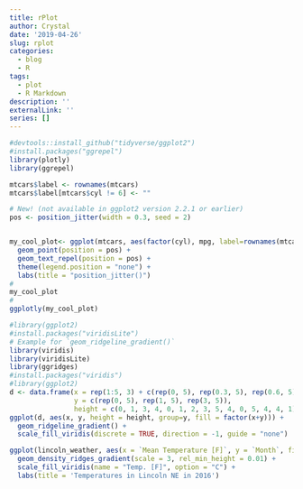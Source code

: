 ---
title: rPlot
author: Crystal
date: '2019-04-26'
slug: rplot
categories:
  - blog
  - R
tags:
  - plot
  - R Markdown
description: ''
externalLink: ''
series: []
---
```{r interactive, message=FALSE}
#devtools::install_github("tidyverse/ggplot2")
#install.packages("ggrepel")
library(plotly)
library(ggrepel)

mtcars$label <- rownames(mtcars)
mtcars$label[mtcars$cyl != 6] <- ""

# New! (not available in ggplot2 version 2.2.1 or earlier)
pos <- position_jitter(width = 0.3, seed = 2)


my_cool_plot<- ggplot(mtcars, aes(factor(cyl), mpg, label=rownames(mtcars) , color=cyl)) +
  geom_point(position = pos) +
  geom_text_repel(position = pos) +
  theme(legend.position = "none") +
  labs(title = "position_jitter()")
#
my_cool_plot
# 
ggplotly(my_cool_plot)

```


```{r ggextension-examples}
#library(ggplot2)
#install.packages("viridisLite")
# Example for `geom_ridgeline_gradient()`
library(viridis)
library(viridisLite)
library(ggridges)
#install.packages("viridis")
#library(ggplot2)
d <- data.frame(x = rep(1:5, 3) + c(rep(0, 5), rep(0.3, 5), rep(0.6, 5)),
                y = c(rep(0, 5), rep(1, 5), rep(3, 5)),
                height = c(0, 1, 3, 4, 0, 1, 2, 3, 5, 4, 0, 5, 4, 4, 1))
ggplot(d, aes(x, y, height = height, group=y, fill = factor(x+y))) +
  geom_ridgeline_gradient() +
  scale_fill_viridis(discrete = TRUE, direction = -1, guide = "none")

```

```{r lincoln_weather example}
ggplot(lincoln_weather, aes(x = `Mean Temperature [F]`, y = `Month`, fill = ..x..)) +
  geom_density_ridges_gradient(scale = 3, rel_min_height = 0.01) +
  scale_fill_viridis(name = "Temp. [F]", option = "C") +
  labs(title = 'Temperatures in Lincoln NE in 2016')
```